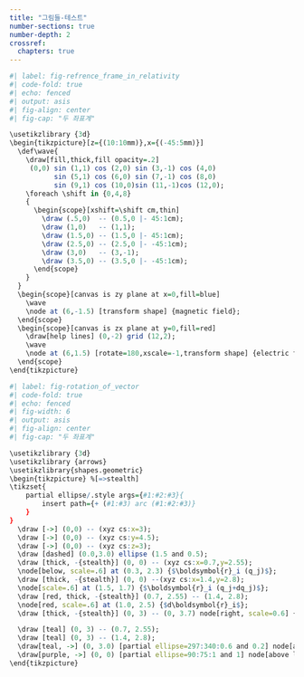 ```yaml
---
title: "그림들-테스트"
number-sections: true
number-depth: 2
crossref:
  chapters: true
---
```


```r
#| label: fig-refrence_frame_in_relativity
#| code-fold: true
#| echo: fenced
#| output: asis
#| fig-align: center
#| fig-cap: "두 좌표계"

\usetikzlibrary {3d} 
\begin{tikzpicture}[z={(10:10mm)},x={(-45:5mm)}]
  \def\wave{
    \draw[fill,thick,fill opacity=.2]
     (0,0) sin (1,1) cos (2,0) sin (3,-1) cos (4,0)
           sin (5,1) cos (6,0) sin (7,-1) cos (8,0)
           sin (9,1) cos (10,0)sin (11,-1)cos (12,0);
    \foreach \shift in {0,4,8}
    {
      \begin{scope}[xshift=\shift cm,thin]
        \draw (.5,0)  -- (0.5,0 |- 45:1cm);
        \draw (1,0)   -- (1,1);
        \draw (1.5,0) -- (1.5,0 |- 45:1cm);
        \draw (2.5,0) -- (2.5,0 |- -45:1cm);
        \draw (3,0)   -- (3,-1);
        \draw (3.5,0) -- (3.5,0 |- -45:1cm);
      \end{scope}
    }
  }
  \begin{scope}[canvas is zy plane at x=0,fill=blue]
    \wave
    \node at (6,-1.5) [transform shape] {magnetic field};
  \end{scope}
  \begin{scope}[canvas is zx plane at y=0,fill=red]
    \draw[help lines] (0,-2) grid (12,2);
    \wave
    \node at (6,1.5) [rotate=180,xscale=-1,transform shape] {electric field};
  \end{scope}
\end{tikzpicture}
```

```r
#| label: fig-rotation_of_vector
#| code-fold: true
#| echo: fenced
#| fig-width: 6
#| output: asis
#| fig-align: center
#| fig-cap: "두 좌표계"

\usetikzlibrary {3d} 
\usetikzlibrary {arrows}
\usetikzlibrary{shapes.geometric}
\begin{tikzpicture} %[=>stealth]
\tikzset{
    partial ellipse/.style args={#1:#2:#3}{
        insert path={+ (#1:#3) arc (#1:#2:#3)}
    }
}
  \draw [->] (0,0) -- (xyz cs:x=3);
  \draw [->] (0,0) -- (xyz cs:y=4.5);
  \draw [->] (0,0) -- (xyz cs:z=3); 
  \draw [dashed] (0.0,3.0) ellipse (1.5 and 0.5);
  \draw [thick, -{stealth}] (0, 0) -- (xyz cs:x=0.7,y=2.55);
  \node[below, scale=.6] at (0.3, 2.3) {$\boldsymbol{r}_i (q_j)$};
  \draw [thick, -{stealth}] (0, 0) --(xyz cs:x=1.4,y=2.8);
  \node[scale=.6] at (1.5, 1.7) {$\boldsymbol{r}_i (q_j+dq_j)$};
  \draw [red, thick, -{stealth}] (0.7, 2.55) -- (1.4, 2.8);
  \node[red, scale=.6] at (1.0, 2.5) {$d\boldsymbol{r}_i$};
  \draw [thick, -{stealth}] (0, 3) -- (0, 3.7) node[right, scale=0.6] {$\;\boldsymbol{n}$};

  \draw [teal] (0, 3) -- (0.7, 2.55);
  \draw [teal] (0, 3) -- (1.4, 2.8);
  \draw[teal, ->] (0, 3.0) [partial ellipse=297:340:0.6 and 0.2] node[above, scale=0.6] {$dq_j$} ;
  \draw[purple, ->] (0, 0) [partial ellipse=90:75:1 and 1] node[above left, scale=0.6] {$\theta$} ;
\end{tikzpicture}
```

